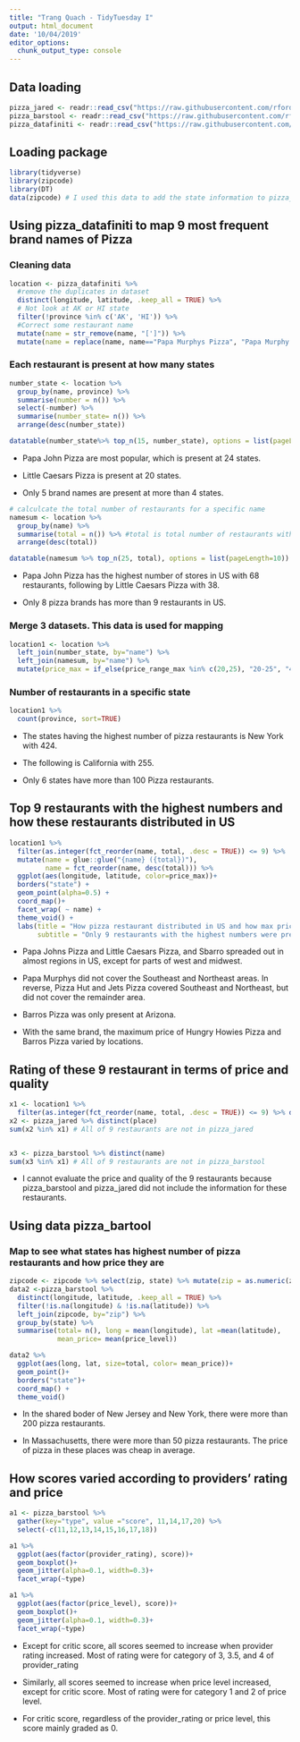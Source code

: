 ---
title: "Trang Quach - TidyTuesday I"
output: html_document
date: '10/04/2019'
editor_options: 
  chunk_output_type: console
---
## Data loading
```{r, echo=TRUE, message=FALSE}
pizza_jared <- readr::read_csv("https://raw.githubusercontent.com/rfordatascience/tidytuesday/master/data/2019/2019-10-01/pizza_jared.csv")
pizza_barstool <- readr::read_csv("https://raw.githubusercontent.com/rfordatascience/tidytuesday/master/data/2019/2019-10-01/pizza_barstool.csv")
pizza_datafiniti <- readr::read_csv("https://raw.githubusercontent.com/rfordatascience/tidytuesday/master/data/2019/2019-10-01/pizza_datafiniti.csv")

```

## Loading package

```{r, echo=TRUE, message=FALSE}
library(tidyverse)
library(zipcode)
library(DT)
data(zipcode) # I used this data to add the state information to pizza_barstool which only has zipcode
```

## Using pizza_datafiniti to map 9 most frequent brand names of Pizza
### Cleaning data
```{r}
location <- pizza_datafiniti %>%
  #remove the duplicates in dataset
  distinct(longitude, latitude, .keep_all = TRUE) %>%
  # Not look at AK or HI state
  filter(!province %in% c('AK', 'HI')) %>% 
  #Correct some restaurant name
  mutate(name = str_remove(name, "[']")) %>%
  mutate(name = replace(name, name=="Papa Murphys Pizza", "Papa Murphy's"))

```
### Each restaurant is present at how many states
```{r}
number_state <- location %>%
  group_by(name, province) %>%
  summarise(number = n()) %>%
  select(-number) %>%
  summarise(number_state= n()) %>%
  arrange(desc(number_state)) 

datatable(number_state%>% top_n(15, number_state), options = list(pageLength=10))
```

* Papa John Pizza are most popular, which is present at 24 states. 

* Little Caesars Pizza is present at 20 states.

* Only 5 brand names are present at more than 4 states.

```{r}
# calculcate the total number of restaurants for a specific name
namesum <- location %>%
  group_by(name) %>%
  summarise(total = n()) %>% #total is total number of restaurants with a specific name 
  arrange(desc(total))

datatable(namesum %>% top_n(25, total), options = list(pageLength=10))

```

* Papa John Pizza has the highest number of stores in US with 68 restaurants, following by Little Caesars Pizza with 38. 

* Only 8 pizza brands has more than 9 restaurants in US.


### Merge 3 datasets. This data is used for mapping
```{r}
location1 <- location %>% 
  left_join(number_state, by="name") %>%
  left_join(namesum, by="name") %>%
  mutate(price_max = if_else(price_range_max %in% c(20,25), "20-25", "40"))
```


### Number of restaurants in a specific state
```{r}
location1 %>%
  count(province, sort=TRUE)
```

* The states having the highest number of pizza restaurants is New York with 424. 

* The following is California with 255. 

* Only 6 states have more than 100 Pizza restaurants.

## Top 9 restaurants with the highest numbers and how these restaurants distributed in US
```{r}

location1 %>% 
  filter(as.integer(fct_reorder(name, total, .desc = TRUE)) <= 9) %>%
  mutate(name = glue::glue("{name} ({total})"), 
         name = fct_reorder(name, desc(total))) %>%
  ggplot(aes(longitude, latitude, color=price_max))+
  borders("state") +
  geom_point(alpha=0.5) +
  coord_map()+
  facet_wrap( ~ name) +
  theme_void() +
  labs(title = "How pizza restaurant distributed in US and how max price changes by distribution",
       subtitle = "Only 9 restaurants with the highest numbers were presented. Number of restaurants in parentheses.")
```

* Papa Johns Pizza and Little Caesars Pizza, and Sbarro spreaded out in almost regions in US, except for parts of west and midwest.

* Papa Murphys did not cover the Southeast and Northeast areas. In reverse, Pizza Hut and Jets Pizza covered Southeast and Northeast, but did not cover the remainder area.

* Barros Pizza was only present at Arizona.

* With the same brand, the maximum price of Hungry Howies Pizza and Barros Pizza varied by locations.


##  Rating of these 9 restaurant in terms of price and quality
```{r}
x1 <- location1 %>% 
  filter(as.integer(fct_reorder(name, total, .desc = TRUE)) <= 9) %>% distinct(name)
x2 <- pizza_jared %>% distinct(place)
sum(x2 %in% x1) # All of 9 restaurants are not in pizza_jared


x3 <- pizza_barstool %>% distinct(name)
sum(x3 %in% x1) # All of 9 restaurants are not in pizza_barstool
```
* I cannot evaluate the price and quality of the 9 restaurants because pizza_barstool and pizza_jared did not include the information for these restaurants.

## Using data pizza_bartool
### Map to see what states has highest number of pizza restaurants and how price they are
```{r}
zipcode <- zipcode %>% select(zip, state) %>% mutate(zip = as.numeric(zip))
data2 <-pizza_barstool %>%
  distinct(longitude, latitude, .keep_all = TRUE) %>%
  filter(!is.na(longitude) & !is.na(latitude)) %>%
  left_join(zipcode, by="zip") %>%
  group_by(state) %>%
  summarise(total= n(), long = mean(longitude), lat =mean(latitude), 
            mean_price= mean(price_level))

data2 %>%
  ggplot(aes(long, lat, size=total, color= mean_price))+
  geom_point()+
  borders("state")+
  coord_map() +
  theme_void()
```

* In the shared boder of New Jersey and New York, there were more than 200 pizza restaurants. 

* In Massachusetts, there were more than 50 pizza restaurants. The price of pizza in these places was cheap in average.


## How scores varied according to providers' rating and price
```{r}
a1 <- pizza_barstool %>% 
  gather(key="type", value ="score", 11,14,17,20) %>%
  select(-c(11,12,13,14,15,16,17,18))

a1 %>%
  ggplot(aes(factor(provider_rating), score))+
  geom_boxplot()+
  geom_jitter(alpha=0.1, width=0.3)+
  facet_wrap(~type)

a1 %>% 
  ggplot(aes(factor(price_level), score))+
  geom_boxplot()+
  geom_jitter(alpha=0.1, width=0.3)+
  facet_wrap(~type)

```

* Except for critic score, all scores seemed to increase when provider rating increased. Most of rating were for category of 3, 3.5, and 4 of provider_rating

* Similarly, all scores seemed to increase when price level increased, except for critic score. Most of rating were for category 1 and 2 of price level.

* For critic score, regardless of the provider_rating or price level, this score mainly graded as 0.